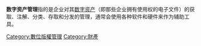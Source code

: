 {{multiple issues|
{{expand|time=2013-06-08T06:00:32+00:00}}
{{unreferenced|time=2013-06-08T06:00:32+00:00}}
}}
'''数字资产管理'''指的是企业对其[[数字资产|数字资产]]（即那些企业拥有使用权的电子文件）的获取、注解、分类、存取和分发的管理，通常会使用各种软件和硬件来作为辅助工具。

[[Category:數位版權管理|Category:數位版權管理]]
[[Category:財產|Category:財產]]